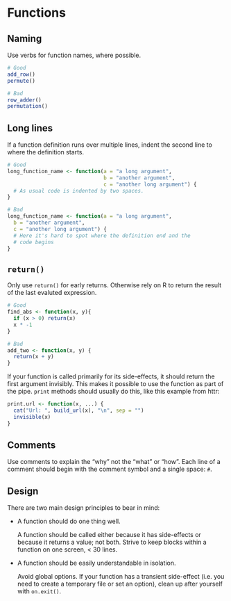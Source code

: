 # Functions

## Naming

Use verbs for function names, where possible.

```r
# Good
add_row()
permute()

# Bad
row_adder()
permutation()
```

## Long lines

If a function definition runs over multiple lines, indent the second line to where the definition starts.

```r
# Good
long_function_name <- function(a = "a long argument",
                               b = "another argument",
                               c = "another long argument") {
  # As usual code is indented by two spaces.
}

# Bad
long_function_name <- function(a = "a long argument",
  b = "another argument",
  c = "another long argument") {
  # Here it's hard to spot where the definition end and the
  # code begins
}
```

## `return()`

Only use `return()` for early returns. Otherwise rely on R to return the result of the last evaluted expression.

```r
# Good
find_abs <- function(x, y){
  if (x > 0) return(x)
  x * -1
}

# Bad
add_two <- function(x, y) {
  return(x + y)
}
```

If your function is called primarily for its side-effects, it should return the first argument invisibly. This makes it possible to use the function as part of the pipe. `print` methods should usually do this, like this example from httr:

```r
print.url <- function(x, ...) {
  cat("Url: ", build_url(x), "\n", sep = "")
  invisible(x)
}
```


## Comments

Use comments to explain the "why" not the "what" or "how". Each line of a comment should begin with the comment symbol and a single space: `# `.

## Design

There are two main design principles to bear in mind:

*   A function should do one thing well. 
 
    A function should be called either because it has side-effects or 
    because it returns a value; not both. Strive to keep blocks within 
    a function on one screen, < 30 lines.

*   A function should be easily understandable in isolation.

    Avoid global options. If your function has a transient side-effect
    (i.e. you need to create a temporary file or set an option), clean up
    after yourself with `on.exit()`.
